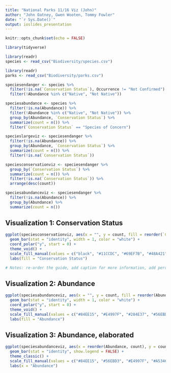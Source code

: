 ```yaml
---
title: "National Parks 11/16 Viz (John)"
author: "John Oatney, Gwen Wooten, Tommy Fowler"
date: "`r Sys.Date()`"
output: ioslides_presentation
---
```


```r
knitr::opts_chunk$set(echo = FALSE)

library(tidyverse)

library(readr)
species <- read_csv("Biodiversity/species.csv")

library(readr)
parks <- read_csv("Biodiversity/parks.csv")
```

```r
speciesendanger <- species %>% 
  filter(!is.na(`Conservation Status`), Occurrence != "Not Confirmed") %>% 
  filter(!Abundance %in% c("Native", "Not Native"))

speciesabundance <- species %>% 
  filter(!is.na(Abundance)) %>% 
  filter(!Abundance %in% c("Native", "Not Native")) %>% 
  group_by(Abundance, `Conservation Status`) %>% 
  summarize(count = n()) %>% 
  filter(`Conservation Status` == "Species of Concern")

specieslargeviz <- speciesendanger %>% 
  filter(!is.na(Abundance)) %>% 
  group_by(Abundance, `Conservation Status`) %>% 
  summarize(count = n()) %>% 
  filter(!is.na(`Conservation Status`))

speciesconservationviz <- speciesendanger %>% 
  group_by(`Conservation Status`) %>% 
  summarize(count = n()) %>% 
  filter(!is.na(`Conservation Status`)) %>% 
  arrange(desc(count))

speciesabundanceviz <- speciesendanger %>% 
  filter(!is.na(Abundance)) %>% 
  group_by(Abundance) %>% 
  summarize(count = n())
```

## Visualization 1: Conservation Status

```r
ggplot(speciesconservationviz, aes(x = "", y = count, fill = reorder(`Conservation Status`, count))) +
  geom_bar(stat = "identity", width = 1, color = "white") + 
  coord_polar("y", start = 0) + 
  theme_void() + 
  scale_fill_manual(values = c("black", "#11CCDC", "#69EF7B", "#48A421", "#C7DD91", "#304F9B", "#BE3ACD", "#8F0F1B")) +
  labs(fill = "Conservation Status")

# Notes: re-order the guide, add caption for more information, add percentages
```

## Visualization 2: Abundance

```r
ggplot(speciesabundanceviz, aes(x = "", y = count, fill = reorder(Abundance, count))) + 
  geom_bar(stat = "identity", width = 1, color = "white") + 
  coord_polar("y", start = 0) + 
  theme_void() +
  scale_fill_manual(values = c("#84EE15", "#E4997F", "#284E37", "#56EBD3", "#A53460", "#99DEF9")) + 
  labs(fill = "Abundance")
```

## Visualization 3: Abundance, elaborated

```r
ggplot(speciesabundanceviz, aes(x = reorder(Abundance, count), y = count, fill = Abundance)) + 
  geom_bar(stat = "identity", show.legend = FALSE) +
  theme_classic() +
  scale_fill_manual(values = c("#84EE15", "#56EBD3", "#E4997F", "#A53460", "#99DEF9", "#284E37")) + 
  labs(x = "Abundance")
```

